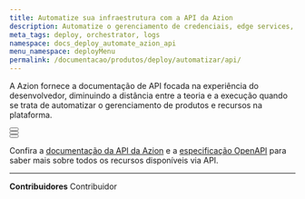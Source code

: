 ```yaml
---
title: Automatize sua infraestrutura com a API da Azion
description: Automatize o gerenciamento de credenciais, edge services, recursos e edge nodes através da API da Azion.
meta_tags: deploy, orchestrator, logs
namespace: docs_deploy_automate_azion_api
menu_namespace: deployMenu
permalink: /documentacao/produtos/deploy/automatizar/api/
---
```


A Azion fornece a documentação de API focada na experiência do desenvolvedor, diminuindo a distância entre a teoria e a execução quando se trata de automatizar o gerenciamento de produtos e recursos na plataforma.

<Button href="https://api.azion.com/#a0da3275-5658-4814-abc6-9092238d725d" text="api de credenciais" variant="secondary"></Button>
<br />
<Button href="https://api.azion.com/#fb45abdf-0e98-4702-b4a4-77f63938ccf1" text="api de edge nodes" variant="secondary"></Button>
<br />
<Button href="https://api.azion.com/#c3d8ddbf-eb5a-4d1f-9473-1754c8ab1409" text="api de edge services" variant="secondary"></Button>

Confira a [documentação da API da Azion](https://api.azion.com/) e a [especificação OpenAPI](https://github.com/aziontech/azionapi-openapi/) para saber mais sobre todos os recursos disponíveis via API.

---


**Contribuidores** <ContributorList>Contribuidor</ContributorList>